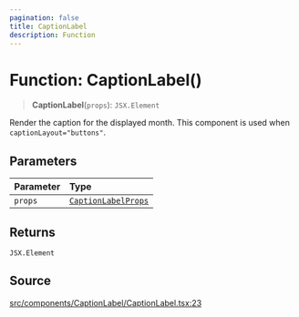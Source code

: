 ```yaml
---
pagination: false
title: CaptionLabel
description: Function
---
```


# Function: CaptionLabel()

> **CaptionLabel**(`props`): `JSX.Element`

Render the caption for the displayed month. This component is used when
`captionLayout="buttons"`.

## Parameters

| Parameter | Type |
| :------ | :------ |
| `props` | [`CaptionLabelProps`](/api/latest/interfaces/CaptionLabelProps.mdx) |

## Returns

`JSX.Element`

## Source

[src/components/CaptionLabel/CaptionLabel.tsx:23](https://github.com/gpbl/react-day-picker/blob/575f9be39/src/components/CaptionLabel/CaptionLabel.tsx#L23)
